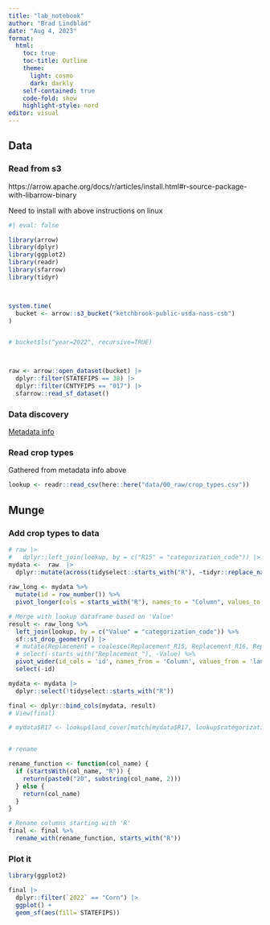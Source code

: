 ```yaml
---
title: "lab_notebook"
author: "Brad Lindblad"
date: "Aug 4, 2023"
format: 
  html:
    toc: true
    toc-title: Outline
    theme:
      light: cosmo
      dark: darkly
    self-contained: true
    code-fold: show  
    highlight-style: nord
editor: visual
---
```


## Data

### Read from s3

https://arrow.apache.org/docs/r/articles/install.html#r-source-package-with-libarrow-binary

Need to install with above instructions on linux

```r

#| eval: false

library(arrow)
library(dplyr)
library(ggplot2)
library(readr)
library(sfarrow)
library(tidyr)



system.time(
  bucket <- arrow::s3_bucket("ketchbrook-public-usda-nass-csb")
)


# bucket$ls("year=2022", recursive=TRUE)



raw <- arrow::open_dataset(bucket) |>
  dplyr::filter(STATEFIPS == 38) |>
  dplyr::filter(CNTYFIPS == "017") |>
  sfarrow::read_sf_dataset()
```

### Data discovery

[Metadata info](https://www.nass.usda.gov/Research_and_Science/Crop-Sequence-Boundaries/metadata_Crop-Sequence-Boundaries-2022.htm)

### Read crop types

Gathered from metadata info above

```r
lookup <- readr::read_csv(here::here("data/00_raw/crop_types.csv"))
```

## Munge

### Add crop types to data

```r
# raw |> 
#   dplyr::left_join(lookup, by = c("R15" = "categorization_code")) |> View()
mydata <-  raw  |> 
  dplyr::mutate(across(tidyselect::starts_with("R"), ~tidyr::replace_na(as.numeric(.x), 0)))
  
raw_long <- mydata %>%
  mutate(id = row_number()) %>%
  pivot_longer(cols = starts_with("R"), names_to = "Column", values_to = "Value")

# Merge with lookup dataframe based on 'Value'
result <- raw_long %>%
  left_join(lookup, by = c("Value" = "categorization_code")) %>%
  sf::st_drop_geometry() |> 
  # mutate(Replacement = coalesce(Replacement_R15, Replacement_R16, Replacement_R17)) %>%
  # select(-starts_with("Replacement_"), -Value) %>%
  pivot_wider(id_cols = 'id', names_from = 'Column', values_from = 'land_cover') %>%
  select(-id)

mydata <- mydata |> 
  dplyr::select(!tidyselect::starts_with("R"))

final <- dplyr::bind_cols(mydata, result)
# View(final)

# mydata$R17 <- lookup$land_cover[match(mydata$R17, lookup$categorization_code)]


# rename

rename_function <- function(col_name) {
  if (startsWith(col_name, "R")) {
    return(paste0("20", substring(col_name, 2)))
  } else {
    return(col_name)
  }
}

# Rename columns starting with 'R'
final <- final %>%
  rename_with(rename_function, starts_with("R"))

```

### Plot it

```r
library(ggplot2)

final |> 
  dplyr::filter(`2022` == "Corn") |> 
  ggplot() +
  geom_sf(aes(fill= STATEFIPS))
```
